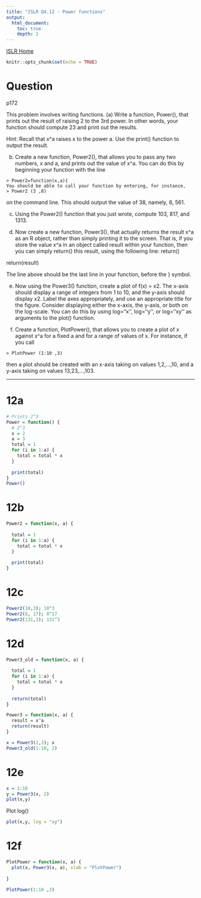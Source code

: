```yaml
---
title: "ISLR Q4.12 - Power functions"
output:
  html_document:
    toc: true
    depth: 2      
---
```

[ISLR Home](../index.html)

```r
knitr::opts_chunk$set(echo = TRUE)
```

# Question

p172

This problem involves writing functions.
(a) Write a function, Power(), that prints out the result of raising 2 to the 3rd power. In other words, your function should compute 23 and print out the results.

Hint: Recall that x^a raises x to the power a. Use the print() function to output the result.

(b) Create a new function, Power2(), that allows you to pass any two numbers, x and a, and prints out the value of x^a. You can do this by beginning your function with the line
```
> Power2=function(x,a){
You should be able to call your function by entering, for instance,
> Power2 (3 ,8)
```

on the command line. This should output the value of 38, namely, 6, 561.

(c) Using the Power2() function that you just wrote, compute 103, 817, and 1313.

(d) Now create a new function, Power3(), that actually returns the result x^a as an R object, rather than simply printing it to the screen. That is, if you store the value x^a in an object called result within your function, then you can simply return() this result, using the following line:
return()
  
 return(result)
 
The line above should be the last line in your function, before the } symbol.

(e) Now using the Power3() function, create a plot of f(x) = x2. The x-axis should display a range of integers from 1 to 10, and the y-axis should display x2. Label the axes appropriately, and use an appropriate title for the figure. Consider displaying either the x-axis, the y-axis, or both on the log-scale. You can do this by using log=‘‘x’’, log=‘‘y’’, or log=‘‘xy’’ as arguments to the plot() function.

(f) Create a function, PlotPower(), that allows you to create a plot of x against x^a for a fixed a and for a range of values of x. For instance, if you call
```
> PlotPower (1:10 ,3)
```
then a plot should be created with an x-axis taking on values 1,2,...,10, and a y-axis taking on values 13,23,...,103.

***

# 12a

```r
# Prints 2^3
Power = function() {
  # 2^3
  x = 2
  a = 3
  total = 1
  for (i in 1:a) {
    total = total * x
  }
  
  print(total)
}
Power()
```



# 12b

```r
Power2 = function(x, a) {
  
  total = 1
  for (i in 1:a) {
    total = total * x
  }
  
  print(total)
}
```


# 12c

```r
Power2(10,3); 10^3
Power2(8, 17); 8^17
Power2(131,3); 131^3
```


# 12d

```r
Power3_old = function(x, a) {
  
  total = 1
  for (i in 1:a) {
    total = total * x
  }
  
  return(total)
}

Power3 = function(x, a) {
  result = x^a
  return(result)
}

x = Power3(2,3); x
Power3_old(1:10, 2)
```


# 12e

```r
x = 1:10
y = Power3(x, 2)
plot(x,y)
```

Plot log()
```r
plot(x,y, log = "xy")
```

# 12f

```r
PlotPower = function(x, a) {
  plot(x, Power3(x, a), xlab = "PlotPower")
  
}

PlotPower(1:10 ,3)
```


